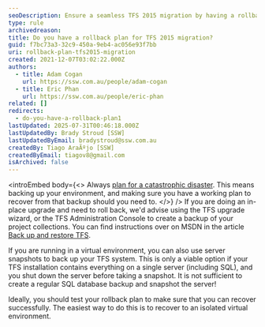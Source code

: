 ```yaml
---
seoDescription: Ensure a seamless TFS 2015 migration by having a rollback plan in place to recover from catastrophic disasters or in-place upgrades.
type: rule
archivedreason:
title: Do you have a rollback plan for TFS 2015 migration?
guid: f7bc73a3-32c9-450a-9eb4-ac056e93f7bb
uri: rollback-plan-tfs2015-migration
created: 2021-12-07T03:02:22.000Z
authors:
  - title: Adam Cogan
    url: https://ssw.com.au/people/adam-cogan
  - title: Eric Phan
    url: https://ssw.com.au/people/eric-phan
related: []
redirects:
  - do-you-have-a-rollback-plan1
lastUpdated: 2025-07-31T00:46:18.000Z
lastUpdatedBy: Brady Stroud [SSW]
lastUpdatedByEmail: bradystroud@ssw.com.au
createdBy: Tiago AraÃºjo [SSW]
createdByEmail: tiagov8@gmail.com
isArchived: false
---
```


<introEmbed
  body={<>
Always [plan for a catastrophic disaster](/disaster-recovery-plan). This means backing up your environment, and making sure you have a working plan to recover from that backup should you need to.
  </>}
/>
If you are doing an in-place upgrade and need to roll back, we'd advise using the TFS upgrade wizard, or the TFS Administration Console to create a backup of your project collections. You can find instructions over on MSDN in the article [Back up and restore TFS](https://msdn.microsoft.com/en-us/library/bb552295.aspx?WT.mc_id=DOP-MVP-33518).

If you are running in a virtual environment, you can also use server snapshots to back up your TFS system. This is only a viable option if your TFS installation contains everything on a single server (including SQL), and you shut down the server before taking a snapshot. It is not sufficient to create a regular SQL database backup and snapshot the server!

Ideally, you should test your rollback plan to make sure that you can recover successfully. The easiest way to do this is to recover to an isolated virtual environment.
